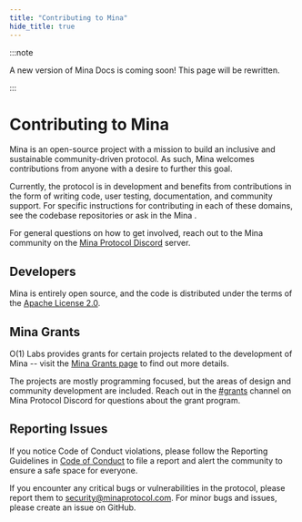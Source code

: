 ```yaml
---
title: "Contributing to Mina"
hide_title: true
---
```


:::note

A new version of Mina Docs is coming soon! This page will be rewritten.

:::


# Contributing to Mina

Mina is an open-source project with a mission to build an inclusive and sustainable community-driven protocol. As such, Mina welcomes contributions from anyone with a desire to further this goal.

Currently, the protocol is in development and benefits from contributions in the form of writing code, user testing, documentation, and community support. For specific instructions for contributing in each of these domains, see the codebase repositories or ask in the Mina .

For general questions on how to get involved, reach out to the Mina community on the [Mina Protocol Discord](https://discord.gg/minaprotocol) server.

## Developers

Mina is entirely open source, and the code is distributed under the terms of the [Apache License 2.0](https://github.com/MinaProtocol/mina/blob/master/LICENSE).

## Mina Grants

O(1) Labs provides grants for certain projects related to the development of Mina -- visit the [Mina Grants page](https://minaprotocol.com/grants) to find out more details.

The projects are mostly programming focused, but the areas of design and community development are included. Reach out in the [#grants](https://discord.com/channels/484437221055922177/727960609832042607) channel on Mina Protocol Discord for questions about the grant program.

## Reporting Issues

If you notice Code of Conduct violations, please follow the Reporting Guidelines in [Code of Conduct](https://github.com/MinaProtocol/mina/blob/develop/CODE_OF_CONDUCT.md) to file a report and alert the community to ensure a safe space for everyone.

If you encounter any critical bugs or vulnerabilities in the protocol, please report them to security@minaprotocol.com. For minor bugs and issues, please create an issue on GitHub.
